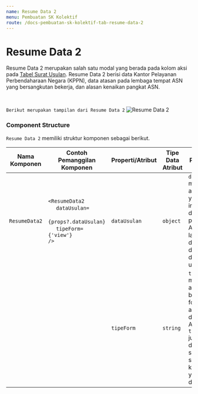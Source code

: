 ```yaml
---
name: Resume Data 2
menu: Pembuatan SK Kolektif
route: /docs-pembuatan-sk-kolektif-tab-resume-data-2
---
```


# Resume Data 2

Resume Data 2 merupakan salah satu modal yang berada pada kolom aksi pada [Tabel Surat Usulan](/docs-pembuatan-sk-kolektif-table-step-1 "title"). 
Resume Data 2 berisi data Kantor Pelayanan Perbendaharaan Negara (KPPN), data atasan pada lembaga tempat ASN yang bersangkutan bekerja, 
dan alasan kenaikan pangkat ASN. 

<br/>

```Berikut merupakan tampilan dari Resume Data 2```
![Resume Data 2](../../src/img/pembuatan-SK-Kolektif/ResumeData2.jpeg)

### Component Structure

`Resume Data 2` memiliki struktur komponen sebagai berikut.

| Nama Komponen | Contoh Pemanggilan <br/> Komponen                                                                                                                                               | Properti/Atribut | Tipe Data <br/> Atribut | Penjelasan                                                                                                                        |
| ------------- | --------------------------------------------------------------------------------------------------------------------------------------------------------------------------------|------------------| ------------------------|-----------------------------------------------------------------------------------------------------------------------------------|
| `ResumeData2` | `<ResumeData2` <br/> &nbsp;&nbsp;&nbsp;&nbsp; `dataUsulan=`  <br/> &nbsp;&nbsp;&nbsp;&nbsp; `{props?.dataUsulan}` <br/> &nbsp;&nbsp;&nbsp;&nbsp; `tipeForm={'view'}` <br/> `/>` | `dataUsulan`     | `object`                | `dataUsulan` merupakan atribut <br/> yang berisi informasi data <br/> pribadi ASN, jenis layanan, <br/> dan dokumen-dokumen usulan|
|               |                                                                                                                                                                                 | `tipeForm`       | `string`                | `tipeForm` merupakan atribut yang berisi jenis form yang akan ditampilkan. Atribut `tipeForm` juga digunakan sebagai syarat dari kondisi yang akan dilakukan|